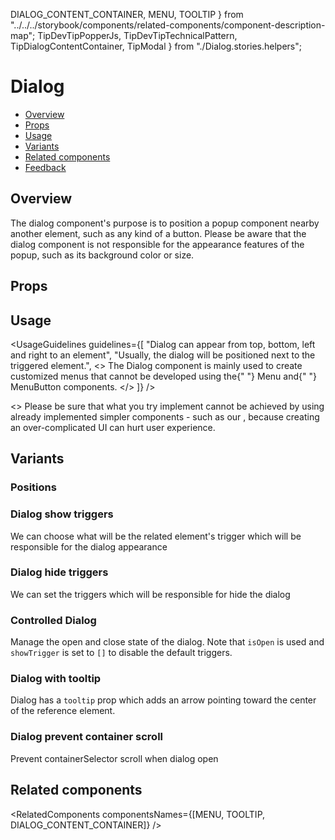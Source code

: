   DIALOG_CONTENT_CONTAINER,
  MENU,
  TOOLTIP
} from "../../../storybook/components/related-components/component-description-map";
  TipDevTipPopperJs,
  TipDevTipTechnicalPattern,
  TipDialogContentContainer,
  TipModal
} from "./Dialog.stories.helpers";

<Meta of={DialogStories} />

# Dialog

- [Overview](#overview)
- [Props](#props)
- [Usage](#usage)
- [Variants](#variants)
- [Related components](#related-components)
- [Feedback](#feedback)

## Overview

The dialog component's purpose is to position a popup component nearby another element, such as any kind of a button.
Please be aware that the dialog component is not responsible for the appearance features of the popup, such as its background color or size.

<Canvas>
  <Story of={DialogStories.Overview} />
</Canvas>

<TipDialogContentContainer />

## Props

<PropsTable />

<TipDevTipPopperJs />

## Usage

<UsageGuidelines
  guidelines={[
    "Dialog can appear from top, bottom, left and right to an element",
    "Usually, the dialog will be positioned next to the triggered element.",
    <>
      The Dialog component is mainly used to create customized menus that cannot be developed using the{" "}
      <StorybookLink page="Navigation/Menu/Menu">Menu</StorybookLink> and{" "}
      <StorybookLink page="Buttons/MenuButton">MenuButton</StorybookLink> components.
    </>
  ]}
/>

<AttentionBox title="Trying to implement your own customize menu?">
  <>
    Please be sure that what you try implement cannot be achieved by using already implemented simpler components - such
    as our <AttentionBoxLink href="/?path=/docs/navigation-menu-menu--docs" text="Menu component" />, because creating
    an over-complicated UI can hurt user experience.
  </>
</AttentionBox>
<br />
<TipModal />

## Variants

### Positions

<Canvas>
  <Story of={DialogStories.Positions} />
</Canvas>

### Dialog show triggers

We can choose what will be the related element's trigger which will be responsible for the dialog appearance

<Canvas>
  <Story of={DialogStories.ShowTriggers} />
</Canvas>

### Dialog hide triggers

We can set the triggers which will be responsible for hide the dialog

<Canvas>
  <Story of={DialogStories.HideTriggers} />
</Canvas>

### Controlled Dialog

Manage the open and close state of the dialog. Note that `isOpen` is used and `showTrigger` is set to `[]` to disable the default triggers.

<Canvas>
  <Story of={DialogStories.ControlledDialog} />
</Canvas>

### Dialog with tooltip

Dialog has a <code>tooltip</code> prop which adds an arrow pointing toward the center of the reference element.

<Canvas>
  <Story of={DialogStories.DialogWithTooltip} />
</Canvas>

### Dialog prevent container scroll

Prevent containerSelector scroll when dialog open

<Canvas>
  <Story of={DialogStories.DisableScrollWhenDialogOpen} />
</Canvas>

<TipDevTipTechnicalPattern />

## Related components

<RelatedComponents componentsNames={[MENU, TOOLTIP, DIALOG_CONTENT_CONTAINER]} />
